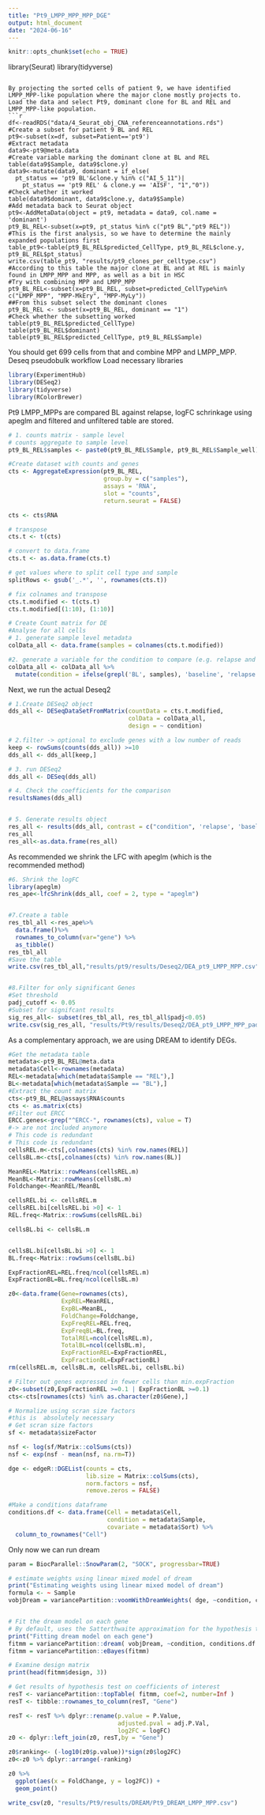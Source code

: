 ```yaml
---
title: "Pt9_LMPP_MPP_MPP_DGE"
output: html_document
date: "2024-06-16"
---
```


```r
knitr::opts_chunk$set(echo = TRUE)
```
library(Seurat)
library(tidyverse)
```

By projecting the sorted cells of patient 9, we have identified LMPP_MPP-like population where the major clone mostly projects to.
Load the data and select Pt9, dominant clone for BL and REL and LMPP_MPP-like population.
```r
df<-readRDS("data/4_Seurat_obj_CNA_referenceannotations.rds")
#Create a subset for patient 9 BL and REL
pt9<-subset(x=df, subset=Patient=='pt9')
#Extract metadata
data9<-pt9@meta.data
#Create variable marking the dominant clone at BL and REL
table(data9$Sample, data9$clone.y)
data9<-mutate(data9, dominant = if_else(
  pt_status == 'pt9 BL'&clone.y %in% c("AI_5_11")|
    pt_status == 'pt9 REL' & clone.y == 'AISF', "1","0"))
#Check whether it worked
table(data9$dominant, data9$clone.y, data9$Sample)
#Add metadata back to Seurat object
pt9<-AddMetaData(object = pt9, metadata = data9, col.name = 'dominant')
pt9_BL_REL<-subset(x=pt9, pt_status %in% c("pt9 BL","pt9 REL"))
#This is the first analysis, so we have to determine the mainly expanded populations first
table_pt9<-table(pt9_BL_REL$predicted_CellType, pt9_BL_REL$clone.y, pt9_BL_REL$pt_status)
write.csv(table_pt9, "results/pt9_clones_per_celltype.csv")
#According to this table the major clone at BL and at REL is mainly found in LMPP_MPP and MPP, as well as a bit in HSC
#Try with combining MPP and LMPP_MPP
pt9_BL_REL<-subset(x=pt9_BL_REL, subset=predicted_CellType%in% c("LMPP_MPP", "MPP-MkEry", "MPP-MyLy"))
##From this subset select the dominant clones
pt9_BL_REL <- subset(x=pt9_BL_REL, dominant == "1")
#Check whether the subsetting worked
table(pt9_BL_REL$predicted_CellType)
table(pt9_BL_REL$dominant)
table(pt9_BL_REL$predicted_CellType, pt9_BL_REL$Sample)

```
You should get 699 cells from that and combine MPP and LMPP_MPP.
Deseq pseudobulk workflow
Load necessary libraries
```r
library(ExperimentHub)
library(DESeq2)
library(tidyverse)
library(RColorBrewer)
```

Pt9 LMPP_MPPs are compared BL against relapse, logFC schrinkage using apeglm and filtered and unfiltered table are stored.
```r
# 1. counts matrix - sample level
# counts aggregate to sample level
pt9_BL_REL$samples <- paste0(pt9_BL_REL$Sample, pt9_BL_REL$Sample_well)

#Create dataset with counts and genes
cts <- AggregateExpression(pt9_BL_REL, 
                           group.by = c("samples"),
                           assays = 'RNA',
                           slot = "counts",
                           return.seurat = FALSE)

cts <- cts$RNA

# transpose
cts.t <- t(cts)

# convert to data.frame
cts.t <- as.data.frame(cts.t)

# get values where to split cell type and sample
splitRows <- gsub('_.*', '', rownames(cts.t))

# fix colnames and transpose
cts.t.modified <- t(cts.t)
cts.t.modified[(1:10), (1:10)]

```


```r
# Create Count matrix for DE
#Analyse for all cells
# 1. generate sample level metadata
colData_all <- data.frame(samples = colnames(cts.t.modified))

#2. generate a variable for the condition to compare (e.g. relapse and BL)
colData_all <- colData_all %>%
  mutate(condition = ifelse(grepl('BL', samples), 'baseline', 'relapse')) 

```

Next, we run the actual Deseq2
```r
# 1.Create DESeq2 object   
dds_all <- DESeqDataSetFromMatrix(countData = cts.t.modified,
                                  colData = colData_all,
                                  design = ~ condition)

# 2.filter -> optional to exclude genes with a low number of reads
keep <- rowSums(counts(dds_all)) >=10
dds_all <- dds_all[keep,]

# 3. run DESeq2
dds_all <- DESeq(dds_all)

# 4. Check the coefficients for the comparison
resultsNames(dds_all)


# 5. Generate results object
res_all <- results(dds_all, contrast = c("condition", 'relapse', 'baseline'))
res_all
res_all<-as.data.frame(res_all)
```
As recommended we shrink the LFC with apeglm (which is the recommended method)
```r
#6. Shrink the logFC
library(apeglm)
res_ape<-lfcShrink(dds_all, coef = 2, type = "apeglm")


#7.Create a table
res_tbl_all <-res_ape%>% 
  data.frame()%>%
  rownames_to_column(var="gene") %>% 
  as_tibble()
res_tbl_all
#Save the table
write.csv(res_tbl_all,"results/pt9/results/Deseq2/DEA_pt9_LMPP_MPP.csv" )


#8.Filter for only significant Genes
#Set threshold
padj_cutoff <- 0.05
#Subset for signifcant results 
sig_res_all<- subset(res_tbl_all, res_tbl_all$padj<0.05)
write.csv(sig_res_all, "results/Pt9/results/Deseq2/DEA_pt9_LMPP_MPP_padj.csv")
```

As a complementary approach, we are using DREAM to identify DEGs.
```r
#Get the metadata table
metadata<-pt9_BL_REL@meta.data
metadata$Cell<-rownames(metadata)
REL<-metadata[which(metadata$Sample == "REL"),]
BL<-metadata[which(metadata$Sample == "BL"),]
#Extract the count matrix
cts<-pt9_BL_REL@assays$RNA$counts
cts <- as.matrix(cts)
#Filter out ERCC
ERCC.genes<-grep("^ERCC-", rownames(cts), value = T)
#-> are not included anymore
# This code is redundant
# This code is redundant
cellsREL.m<-cts[,colnames(cts) %in% row.names(REL)]
cellsBL.m<-cts[,colnames(cts) %in% row.names(BL)]

MeanREL<-Matrix::rowMeans(cellsREL.m)
MeanBL<-Matrix::rowMeans(cellsBL.m)
Foldchange<-MeanREL/MeanBL

cellsREL.bi <- cellsREL.m
cellsREL.bi[cellsREL.bi >0] <- 1
REL.freq<-Matrix::rowSums(cellsREL.bi)

cellsBL.bi <- cellsBL.m


cellsBL.bi[cellsBL.bi >0] <- 1
BL.freq<-Matrix::rowSums(cellsBL.bi)

ExpFractionREL=REL.freq/ncol(cellsREL.m)
ExpFractionBL=BL.freq/ncol(cellsBL.m)

z0<-data.frame(Gene=rownames(cts),
               ExpREL=MeanREL,
               ExpBL=MeanBL,
               FoldChange=Foldchange,
               ExpFreqREL=REL.freq,
               ExpFreqBL=BL.freq,
               TotalREL=ncol(cellsREL.m),
               TotalBL=ncol(cellsBL.m),
               ExpFractionREL=ExpFractionREL,
               ExpFractionBL=ExpFractionBL)
rm(cellsREL.m, cellsBL.m, cellsREL.bi, cellsBL.bi)
````

```r
# Filter out genes expressed in fewer cells than min.expFraction
z0<-subset(z0,ExpFractionREL >=0.1 | ExpFractionBL >=0.1)
cts<-cts[rownames(cts) %in% as.character(z0$Gene),]

# Normalize using scran size factors
#this is  absolutely necessary
# Get scran size factors
sf <- metadata$sizeFactor

nsf <- log(sf/Matrix::colSums(cts))
nsf <- exp(nsf - mean(nsf, na.rm=T))

dge <- edgeR::DGEList(counts = cts,
                      lib.size = Matrix::colSums(cts),
                      norm.factors = nsf,
                      remove.zeros = FALSE)

#Make a conditions dataframe
conditions.df <- data.frame(Cell = metadata$Cell,
                            condition = metadata$Sample,
                            covariate = metadata$Sort) %>%
  column_to_rownames("Cell")

```
Only now we can run dream
```r
param = BiocParallel::SnowParam(2, "SOCK", progressbar=TRUE)

# estimate weights using linear mixed model of dream
print("Estimating weights using linear mixed model of dream")
formula <- ~ Sample
vobjDream = variancePartition::voomWithDreamWeights( dge, ~condition, conditions.df , BPPARAM=param )


# Fit the dream model on each gene
# By default, uses the Satterthwaite approximation for the hypothesis test
print("Fitting dream model on each gene")
fitmm = variancePartition::dream( vobjDream, ~condition, conditions.df , BPPARAM=param )
fitmm = variancePartition::eBayes(fitmm)
```

```r
# Examine design matrix
print(head(fitmm$design, 3))

# Get results of hypothesis test on coefficients of interest
resT <- variancePartition::topTable( fitmm, coef=2, number=Inf )
resT <- tibble::rownames_to_column(resT, "Gene")

resT <- resT %>% dplyr::rename(p.value = P.Value, 
                               adjusted.pval = adj.P.Val, 
                               log2FC = logFC)
z0 <- dplyr::left_join(z0, resT,by = "Gene")

z0$ranking<- (-log10(z0$p.value))*sign(z0$log2FC)
z0<-z0 %>% dplyr::arrange(-ranking)

z0 %>%
  ggplot(aes(x = FoldChange, y = log2FC)) +
  geom_point()

write_csv(z0, "results/Pt9/results/DREAM/Pt9_DREAM_LMPP_MPP.csv")
```


